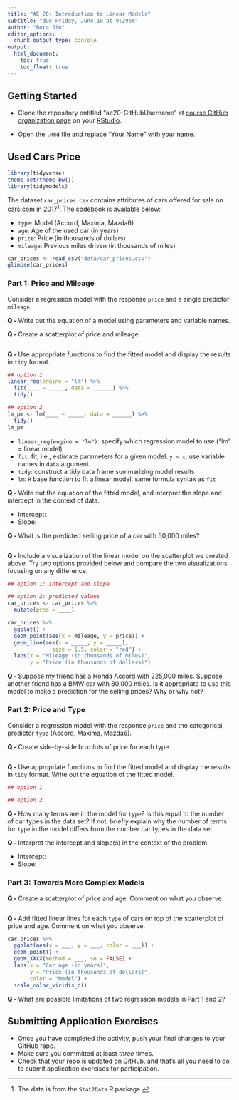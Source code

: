 ```yaml
---
title: "AE 20: Introduction to Linear Models"
subtitle: "due Friday, June 10 at 9:29am"
author: "Bora Jin"
editor_options:
  chunk_output_type: console
output: 
  html_document: 
    toc: true
    toc_float: true
---
```


## Getting Started 

- Clone the repository entitled "ae20-GitHubUsername" at [course GitHub organization page](https://github.com/sta199-summer22) on your [RStudio](https://vm-manage.oit.duke.edu/containers).

- Open the `.Rmd` file and replace "Your Name" with your name. 

## Used Cars Price 

```r
library(tidyverse)
theme_set(theme_bw())
library(tidymodels)
```

The dataset `car_prices.csv` contains attributes of cars offered for sale on 
cars.com in 2017^[The data is from the `Stat2Data` R package.]. The codebook is 
available below:

- `type`: Model (Accord, Maxima, Mazda6)
- `age`: Age of the used car (in years)
- `price`: Price (in thousands of dollars)
- `mileage`: Previous miles driven (in thousands of miles)

```r
car_prices <- read_csv("data/car_prices.csv")
glimpse(car_prices)
```

### Part 1: Price and Mileage

Consider a regression model with the response `price` and a single predictor `mileage`. 

**Q - ** Write out the equation of a model using parameters and variable names. 

**Q - ** Create a scatterplot of price and mileage.

```r

```

**Q - ** Use appropriate functions to find the fitted model and display the results in `tidy` format. 

```r
## option 1
linear_reg(engine = "lm") %>% 
  fit(____ ~ _____, data = ______) %>% 
  tidy()

## option 2
lm_pm <- lm(____ ~ _____, data = ______) %>% 
  tidy()
lm_pm
```

- `linear_reg(engine = "lm")`: specify which regression model to use ("lm" = linear model) 
- `fit`: fit, i.e., estimate parameters for a given model. `y ~ x`. use variable names in `data` argument. 
- `tidy`: construct a tidy data frame summarizing model results 
- `lm`: `R` base function to fit a linear model. same formula syntax as `fit`

**Q - ** Write out the equation of the fitted model, and interpret the slope and 
intercept in the context of data. 

- Intercept: 
- Slope: 

**Q - ** What is the predicted selling price of a car with 50,000 miles?

```r

```

**Q - ** Include a visualization of the linear model on the scatterplot we created above. 
Try two options provided below and compare the two visualizations focusing on any difference. 

```r
## option 1: intercept and slope

## option 2: predicted values
car_prices <- car_prices %>% 
  mutate(pred = ____)

car_prices %>% 
  ggplot() + 
  geom_point(aes(x = mileage, y = price)) +
  geom_line(aes(x = _____, y = _____), 
              size = 1.5, color = "red") + 
  labs(x = "Mileage (in thousands of miles)", 
       y = "Price (in thousands of dollars)")
```


**Q - ** Suppose my friend has a Honda Accord with 225,000 miles. 
Suppose another friend has a BMW car with 80,000 miles. Is it appropriate 
to use this model to make a prediction for the selling prices? Why or why not?

### Part 2: Price and Type

Consider a regression model with the response `price` and the categorical predictor `type` (Accord, Maxima, Mazda6).

**Q - ** Create side-by-side boxplots of price for each type.

```r
```

**Q - ** Use appropriate functions to find the fitted model and display the results in `tidy` format. 
Write out the equation of the fitted model.

```r
## option 1

## option 2

```


**Q - ** How many terms are in the model for `type`? Is this equal to the number 
of car types in the data set? If not, briefly explain why the number of terms for 
`type` in the model differs from the number car types in the data set.

**Q - ** Interpret the intercept and slope(s) in the context of the problem.

- Intercept: 
- Slope: 

### Part 3: Towards More Complex Models 

**Q - ** Create a scatterplot of price and age. Comment on what you observe. 

```r

```

**Q - ** Add fitted linear lines for each `type` of cars on top of the scatterplot of price and age.
Comment on what you observe. 

```r
car_prices %>% 
  ggplot(aes(x = ___, y = ___, color = ___)) + 
  geom_point() +
  geom_XXXX(method = ___, se = FALSE) + 
  labs(x = "Car age (in years)", 
       y = "Price (in thousands of dollars)", 
       color = "Model") +
  scale_color_viridis_d()
```

**Q - ** What are possible limitations of two regression models in Part 1 and 2?

## Submitting Application Exercises

- Once you have completed the activity, push your final changes to your GitHub repo. 
- Make sure you committed at least *three* times. 
- Check that your repo is updated on GitHub, and that’s all you need to do to submit application exercises for participation.

